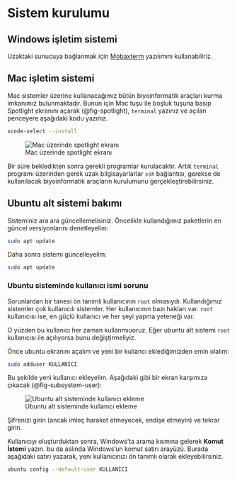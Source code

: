 # Sistem kurulumu


## Windows işletim sistemi

Uzaktaki sunucuya bağlanmak için [Mobaxterm](https://mobaxterm.mobatek.net/) yazılımını kullanabiliriz.


## Mac işletim sistemi

Mac sistemler üzerine kullanacağımız bütün biyoinformatik araçları kurma imkanımız bulunmaktadır. Bunun için Mac tuşu ile boşluk tuşuna basıp Spotlight ekranını açarak (@fig-spotlight),  `terminal` yazınız ve açılan penceyere aşağıdaki kodu yazınız.

```bash
xcode-select --install
```

![Mac üzerinde spotlight ekranı](https://mac.install.guide/assets/images/ruby/find-macos-terminal.png){#fig-spotlight}

Bir süre bekledikten sonra gerekli programlar kurulacaktır. Artık `terminal` programı üzerinden gerek uzak bilgisayarlarlar `ssh` bağlantısı, gerekse de kullanılacak biyoinformatik araçların kurulumunu gerçekleştirebilirsiniz.

## Ubuntu alt sistemi bakımı

Sisteminiz ara ara güncellemelisiniz. Öncelikle kullandığımız paketlerin en güncel versiyonlarını denetleyelim:

```bash
sudo apt update
```

Daha sonra sistemi güncelleyelim:

```bash
sudo apt update
```
### Ubuntu sisteminde kullanıcı ismi sorunu

Sorunlardan bir tanesi ön tanımlı kullanıcının `root` olmasıydı. Kullandığımız sistemler çok kullanıcılı sistemler. Her kullanıcının bazı hakları var. `root` kullanıcısı ise, en güçlü kullanıcı ve her şeyi yapma yeteneği var.

O yüzden bu kullanıcı her zaman kullanmıuoruz. Eğer ubuntu alt sistemi `root` kullanıcısı ile açılıyorsa bunu değiştirmeliyiz.

Önce ubuntu ekranını açalım ve yeni bir kullancı eklediğimizden emin olalım:

```bash
sudo adduser KULLANICI
``` 

Bu şekilde yeni kullanıcı ekleyelim. Aşağıdaki gibi bir ekran karşımıza çıkacak (@fig-subsystem-user):

![Ubuntu alt sisteminde kullanıcı ekleme](https://www.tenforums.com/attachments/tutorials/226571d1551986837-add-user-windows-subsystem-linux-wsl-distro-windows-10-a-add_user_to_wsl_distro_as_sudo.png?s=592aa6b59c0251c1bc67aa357234a02c){#fig-subsystem-user}

Şifrenizi girin (ancak imleç haraket etmeyecek, endişe etmeyin) ve tekrar girin.

Kullanıcıyı oluşturduktan sonra, Windows'ta arama kısmına gelerek **Komut İstemi** yazın. bu da aslında Windows'un komut satırı arayüzü. Burada aşağıdaki satırı yazarak, yeni kullanıcınızı ön tanımlı olarak ekleyebilirsiniz.

```bash
ubuntu config --default-user KULLANICI
```